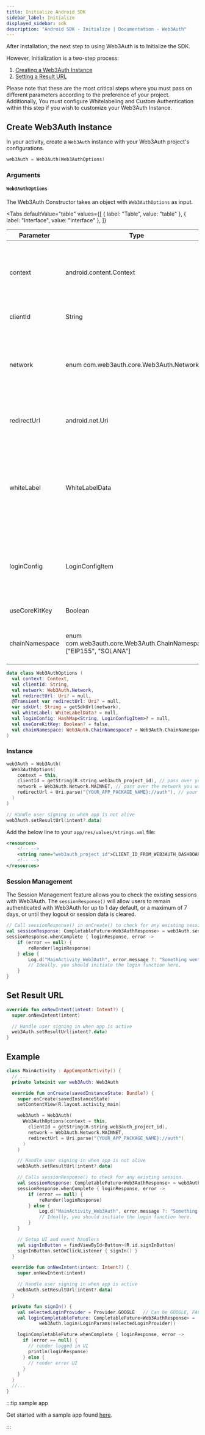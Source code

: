 ```yaml
---
title: Initialize Android SDK
sidebar_label: Initialize
displayed_sidebar: sdk
description: "Android SDK - Initialize | Documentation - Web3Auth"
---
```



After Installation, the next step to using Web3Auth is to Initialize the SDK.

However, Initialization is a two-step process:

1. [Creating a Web3Auth Instance](#create-web3auth-instance)
2. [Setting a Result URL](#set-result-url)

Please note that these are the most critical steps where you must pass on different parameters according to the preference of your project.
Additionally, You must configure Whitelabeling and Custom Authentication within this step if you wish to customize your Web3Auth Instance.

## Create Web3Auth Instance

In your activity, create a `Web3Auth` instance with your Web3Auth project's configurations.

```kotlin
web3Auth = Web3Auth(Web3AuthOptions)
```

### Arguments

#### `Web3AuthOptions`

The Web3Auth Constructor takes an object with `Web3AuthOptions` as input.

<Tabs
  defaultValue="table"
  values={[
    { label: "Table", value: "table" },
    { label: "Interface", value: "interface" },
  ]}
>

<TabItem value="table">

| Parameter      | Type                                                                | Mandatory | Description                                                                                                                                                     |
| -------------- | ------------------------------------------------------------------- | --------- | --------------------------------------------------------------------------------------------------------------------------------------------------------------- |
| context        | android.content.Context                                             | Yes       | Android context to launch Web-based authentication, usually is the current activity                                                                             |
| clientId       | String                                                              | Yes       | Your Web3Auth Project ID                                                                                                                                        |
| network        | enum com.web3auth.core.Web3Auth.Network                             | Yes       | Network to run Web3Auth, either MAINNET, TESTNET, AQUA, CELESTE or CYAN                                                                                         |
| redirectUrl    | android.net.Uri                                                     | No        | URL that Web3Auth will redirect API responses, default is `null`                                                                                                |
| whiteLabel     | WhiteLabelData                                                      | No        | A configuration optional object to customize UI, branding, and translations for your brand. Refer [WhiteLabel](/pnp/features/whitelabel) section for more info. |
| loginConfig    | LoginConfigItem                                                     | No        | A configuration optional object to use custom authentication. Refer [Custom Authentication](/pnp/features/custom-authentication) for more info.                 |
| useCoreKitKey  | Boolean                                                             | No        | Use CoreKit Key true to the CoreKit keys.                                                                                                                       |
| chainNamespace | enum com.web3auth.core.Web3Auth.ChainNamespace ["EIP155", "SOLANA"] | No        | A configuration optional object to use chain namespace.                                                                                                         |

</TabItem>

<TabItem value="interface">

```kotlin
data class Web3AuthOptions (
  val context: Context,
  val clientId: String,
  val network: Web3Auth.Network,
  val redirectUrl: Uri? = null,
  @Transient var redirectUrl: Uri? = null,
  var sdkUrl: String = getSdkUrl(network),
  val whiteLabel: WhiteLabelData? = null,
  val loginConfig: HashMap<String, LoginConfigItem>? = null,
  val useCoreKitKey: Boolean? = false,
  val chainNamespace: Web3Auth.ChainNamespace? = Web3Auth.ChainNamespace.EIP155
)
```

</TabItem>

</Tabs>

### Instance

```kotlin
web3Auth = Web3Auth(
  Web3AuthOptions(
    context = this,
    clientId = getString(R.string.web3auth_project_id), // pass over your Web3Auth Client ID from Developer Dashboard
    network = Web3Auth.Network.MAINNET, // pass over the network you want to use (MAINNET or TESTNET or CYAN or AQUA or CELESTE)
    redirectUrl = Uri.parse("{YOUR_APP_PACKAGE_NAME}://auth"), // your app's redirect URL
  )
)

// Handle user signing in when app is not alive
web3Auth.setResultUrl(intent?.data)
```

Add the below line to your `app/res/values/strings.xml` file:

```xml
<resources>
    <!-- -->
    <string name="web3auth_project_id">CLIENT_ID_FROM_WEB3AUTH_DASHBOARD</string>
    <!-- -->
</resources>
```

### Session Management

The Session Management feature allows you to check the existing sessions with Web3Auth. The `sessionResponse()` will allow users to remain
authenticated with Web3Auth for up to 1 day default, or a maximum of 7 days, or until they logout or session data is cleared.

```kotlin
// Call sessionResponse() in onCreate() to check for any existing session.
val sessionResponse: CompletableFuture<Web3AuthResponse> = web3Auth.sessionResponse()
sessionResponse.whenComplete { loginResponse, error ->
    if (error == null) {
        reRender(loginResponse)
    } else {
        Log.d("MainActivity_Web3Auth", error.message ?: "Something went wrong")
        // Ideally, you should initiate the login function here.
    }
}
```

## Set Result URL

```kotlin
override fun onNewIntent(intent: Intent?) {
  super.onNewIntent(intent)

  // Handle user signing in when app is active
  web3Auth.setResultUrl(intent?.data)
}
```

## Example

```kotlin
class MainActivity : AppCompatActivity() {
  // ...
  private lateinit var web3Auth: Web3Auth

  override fun onCreate(savedInstanceState: Bundle?) {
    super.onCreate(savedInstanceState)
    setContentView(R.layout.activity_main)

    web3Auth = Web3Auth(
      Web3AuthOptions(context = this,
        clientId = getString(R.string.web3auth_project_id),
        network = Web3Auth.Network.MAINNET,
        redirectUrl = Uri.parse("{YOUR_APP_PACKAGE_NAME}://auth")
      )
    )

    // Handle user signing in when app is not alive
    web3Auth.setResultUrl(intent?.data)

    // Calls sessionResponse() to check for any existing session.
    val sessionResponse: CompletableFuture<Web3AuthResponse> = web3Auth.sessionResponse()
    sessionResponse.whenComplete { loginResponse, error ->
        if (error == null) {
            reRender(loginResponse)
        } else {
            Log.d("MainActivity_Web3Auth", error.message ?: "Something went wrong")
            // Ideally, you should initiate the login function here.
        }
    }

    // Setup UI and event handlers
    val signInButton = findViewById<Button>(R.id.signInButton)
    signInButton.setOnClickListener { signIn() }
  }

  override fun onNewIntent(intent: Intent?) {
    super.onNewIntent(intent)

    // Handle user signing in when app is active
    web3Auth.setResultUrl(intent?.data)
  }

  private fun signIn() {
    val selectedLoginProvider = Provider.GOOGLE   // Can be GOOGLE, FACEBOOK, TWITCH etc.
    val loginCompletableFuture: CompletableFuture<Web3AuthResponse> =
            web3Auth.login(LoginParams(selectedLoginProvider))

    loginCompletableFuture.whenComplete { loginResponse, error ->
      if (error == null) {
        // render logged in UI
        println(loginResponse)
      } else {
        // render error UI
      }
    }
  }
  //...
}
```

:::tip sample app

Get started with a sample app found [here](https://github.com/Web3Auth/web3auth-android-sdk/tree/master/app).

:::
